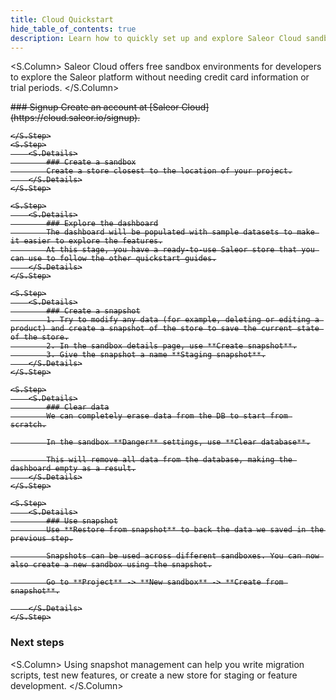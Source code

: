 ```yaml
---
title: Cloud Quickstart
hide_table_of_contents: true
description: Learn how to quickly set up and explore Saleor Cloud sandbox environments.
---
```



<S.Column>
  Saleor Cloud offers free sandbox environments for developers to explore the
  Saleor platform without needing credit card information or trial periods.
</S.Column>

<S>
    <S.Step>
        <S.Details>
            ### Signup
            Create an account at [Saleor Cloud](https://cloud.saleor.io/signup).
        </S.Details>

    </S.Step>
    <S.Step>
        <S.Details>
            ### Create a sandbox
            Create a store closest to the location of your project.
        </S.Details>
    </S.Step>

    <S.Step>
        <S.Details>
            ### Explore the dashboard
            The dashboard will be populated with sample datasets to make it easier to explore the features.
            At this stage, you have a ready-to-use Saleor store that you can use to follow the other quickstart guides.
        </S.Details>
    </S.Step>

    <S.Step>
        <S.Details>
            ### Create a snapshot
            1. Try to modify any data (for example, deleting or editing a product) and create a snapshot of the store to save the current state of the store.
            2. In the sandbox details page, use **Create snapshot**.
            3. Give the snapshot a name **Staging snapshot**.
        </S.Details>
    </S.Step>

    <S.Step>
        <S.Details>
            ### Clear data
            We can completely erase data from the DB to start from scratch.

            In the sandbox **Danger** settings, use **Clear database**.

            This will remove all data from the database, making the dashboard empty as a result.
        </S.Details>
    </S.Step>

    <S.Step>
        <S.Details>
            ### Use snapshot
            Use **Restore from snapshot** to back the data we saved in the previous step.

            Snapshots can be used across different sandboxes. You can now also create a new sandbox using the snapshot.

            Go to **Project** -> **New sandbox** -> **Create from snapshot**.

        </S.Details>
    </S.Step>

</S>

### Next steps

<S.Column>
  Using snapshot management can help you write migration scripts, test new
  features, or create a new store for staging or feature development.
</S.Column>
